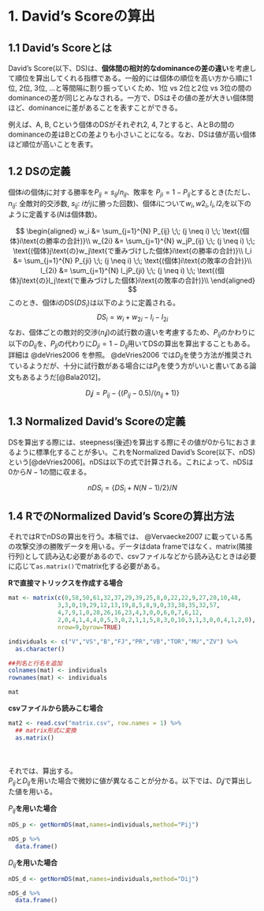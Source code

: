 # 1. David's Scoreの算出  

## 1.1 David's Scoreとは  
David's Score(以下、DS)は、**個体間の相対的なdominanceの差の違い**を考慮して順位を算出してくれる指標である。一般的には個体の順位を高い方から順に1位, 2位, 3位, ...と等間隔に割り振っていくため、1位 vs 2位と2位 vs 3位の間のdominanceの差が同じとみなされる。一方で、DSはその値の差が大きい個体間ほど、dominanceに差があることを表すことができる。    

例えば、A, B, Cという個体のDSがそれぞれ2, 4, 7とすると、AとBの間のdominanceの差はBとCの差よりも小さいことになる。なお、DSは値が高い個体ほど順位が高いことを表す。  

## 1.2 DSの定義  
個体$i$の個体$j$に対する勝率を$P_{ij} = s_{ij}/n_{ij}$、敗率を$\; P_{ji} = 1-P_{ij}$とするとき(ただし、$n_{ij}$: 全敵対的交渉数, $s_{ij}$: $i$が$j$に勝った回数)、個体$i$について$w_i, w2_i, l_i, l2_i$を以下のように定義する($N$は個体数)。  

$$
\begin{aligned}
  w_i &= \sum_{j=1}^{N} P_{ij} \;\; (j \neq i) \;\; \text{(個体}i\text{の勝率の合計)}\\
  w_{2i} &= \sum_{j=1}^{N} w_jP_{ij} \;\; (j \neq i) \;\; \text{(個体}j\text{の}w_j\text{で重みづけした個体}i\text{の勝率の合計)}\\
  l_i &= \sum_{j=1}^{N} P_{ji} \;\; (j \neq i) \;\; \text{(個体}i\text{の敗率の合計)}\\
  l_{2i} &= \sum_{j=1}^{N} l_jP_{ji} \;\; (j \neq i) \;\; \text{(個体}j\text{の}l_j\text{で重みづけした個体}i\text{の敗率の合計)}\\
\end{aligned}
$$
このとき、個体$i$のDS($DS_i$)は以下のように定義される。  
$$
DS_i = w_i + w_{2i} - l_i - l_{2i} 
$$
なお、個体ごとの敵対的交渉($n_ij$)の試行数の違いを考慮するため、$P_{ij}$のかわりに以下の$D_{ij}$を、$P_{ji}$の代わりに$D_{ji} = 1- D_{ij}$用いてDSの算出を算出することもある。詳細は @deVries2006 を参照。 @deVries2006 では$D_{ij}$を使う方法が推奨されているようだが、十分に試行数がある場合には$P_{ij}$を使う方がいいと書いてある論文もあるようだ[@Bala2012]。    

$$
D_ij = P_{ij} - \{(P_{ij}-0.5)/(n_{ij}+1)\}
$$

## 1.3 Normalized David's Scoreの定義　　
DSを算出する際には、steepness(後述)を算出する際にその値が0から1におさまるように標準化することが多い。これをNormalized David's Score(以下、nDS)という[@deVries2006]。nDSは以下の式で計算される。これによって、nDSは0から$N-1$の間に収まる。  

$$
nDS_i = \{DS_i + N(N-1)/2\}/N
$$

## 1.4 RでのNormalized David's Scoreの算出方法
それではRでnDSの算出を行う。本稿では、 @Vervaecke2007 に載っている馬の攻撃交渉の勝敗データを用いる。データはdata frameではなく、matrix(隣接行列)として読み込む必要があるので、csvファイルなどから読み込むときは必要に応じて`as.matrix()`でmatrix化する必要がある。  

**Rで直接マトリックスを作成する場合**  
```r
mat <- matrix(c(0,58,50,61,32,37,29,39,25,8,0,22,22,9,27,20,10,48,
              3,3,0,19,29,12,13,19,8,5,8,9,0,33,38,35,32,57,
              4,7,9,1,0,28,26,16,23,4,3,0,0,6,0,7,6,12,
              2,0,4,1,4,4,0,5,3,0,2,1,1,5,8,3,0,10,3,1,3,0,0,4,1,2,0),
              nrow=9,byrow=TRUE)

individuals <- c("V","VS","B","FJ","PR","VB","TOR","MU","ZV") %>% 
  as.character()

##列名と行名を追加  
colnames(mat) <- individuals
rownames(mat) <- individuals

mat
```

**csvファイルから読みこむ場合**  
```r
mat2 <- read.csv("matrix.csv", row.names = 1) %>%
  ## matrix形式に変換
  as.matrix()
```

<br/>  
それでは、算出する。  
$P_{ij}$と$D_{ij}$を用いた場合で微妙に値が異なることが分かる。以下では、$D_ij$で算出した値を用いる。  

$P_{ij}$**を用いた場合**  
```r
nDS_p <- getNormDS(mat,names=individuals,method="Pij")

nDS_p %>% 
  data.frame()
```

$D_{ij}$**を用いた場合**    
```r
nDS_d <- getNormDS(mat,names=individuals,method="Dij")

nDS_d %>% 
  data.frame()
```
